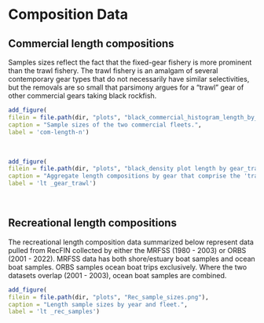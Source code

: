 

# Composition Data

## Commercial length compositions

Samples sizes reflect the fact that the fixed-gear fishery is more prominent than the trawl fishery. The trawl fishery is an amalgam of several contemporary gear types that do not necessarily have similar selectivities, but the removals are so small that parsimony argues for a "trawl" gear of other commercial gears taking black rockfish.


```r
add_figure(
filein = file.path(dir, "plots", "black_commercial_histogram_length_by_fleet.png"), 
caption = "Sample sizes of the two commercial fleets.",
label = 'com-length-n')

```
\

```r
add_figure(
filein = file.path(dir, "plots", "black_density plot length by gear_trawl.jpg"), 
caption = "Aggregate length compositions by gear that comprise the 'trawl' fishery.",
label = 'lt _gear_trawl')

```
\

## Recreational length compositions

The recreational length composition data summarized below represent data pulled from RecFIN collected by either the MRFSS (1980 - 2003) or ORBS (2001 - 2022). MRFSS data has both shore/estuary boat samples and ocean boat samples. ORBS samples ocean boat trips exclusively. Where the two datasets overlap (2001 - 2003), ocean boat samples are combined. 


```r
add_figure(
filein = file.path(dir, "plots", "Rec_sample_sizes.png"), 
caption = "Length sample sizes by year and fleet.",
label = 'lt _rec_samples')

```
\
